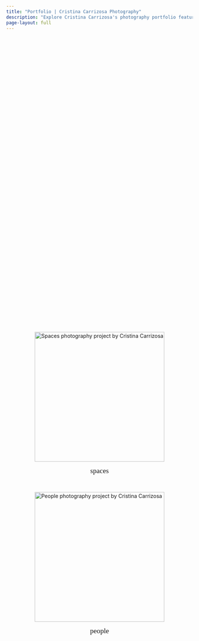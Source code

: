 ```yaml
---
title: "Portfolio | Cristina Carrizosa Photography"
description: "Explore Cristina Carrizosa's photography portfolio featuring hospitality, lifestyle, and commercial projects."
page-layout: full
---
```


:::::: projects-grid
::: project-item
[![](images/portfolio/spaces/web/spaces07.jpg){alt="Spaces photography project by Cristina Carrizosa"}](portfolio/spaces.qmd)

### spaces
:::

::: project-item
[![](images/portfolio/people/web/people04.jpg){alt="People photography project by Cristina Carrizosa"}](portfolio/people.qmd)

### people
:::

::::::

```{=html}
<style>
/* Portfolio Grid - Clean Setup */
.projects-grid {
  display: flex;
  justify-content: center;
  align-items: center;
  gap: 2rem;
  min-height: 60vh;
  padding: 2rem;
  flex-wrap: wrap;
}

.project-item {
  display: flex;
  flex-direction: column;
  align-items: center;
}

.project-item a {
  display: block;
  text-decoration: none;
  color: inherit;
  margin-bottom: 0rem;
  border-radius: 0px !important;
}

.project-item img {
  height: 350px;
  aspect-ratio: 3/4 !important;
  object-fit: cover;
  border-radius: 0px !important;
  transition: transform 0.3s ease;
  display: block;
}

.project-item:hover img {
  transform: scale(1.08);
}

.project-item h3 {
  font-family: 'Instrument Serif', Georgia, 'Times New Roman', serif;
  color: var(--primary-color);
  font-size: 1.2rem;
  font-weight: 400;
  margin: 0;
  text-align: center;
}

/* Responsive */
@media (max-width: 1024px) {
  .projects-grid {
    flex-direction: column;
    gap: 2rem;
    padding: 0 1rem;
  }
  
  .project-item {
    width: 100%;
  }
}
</style>
```

